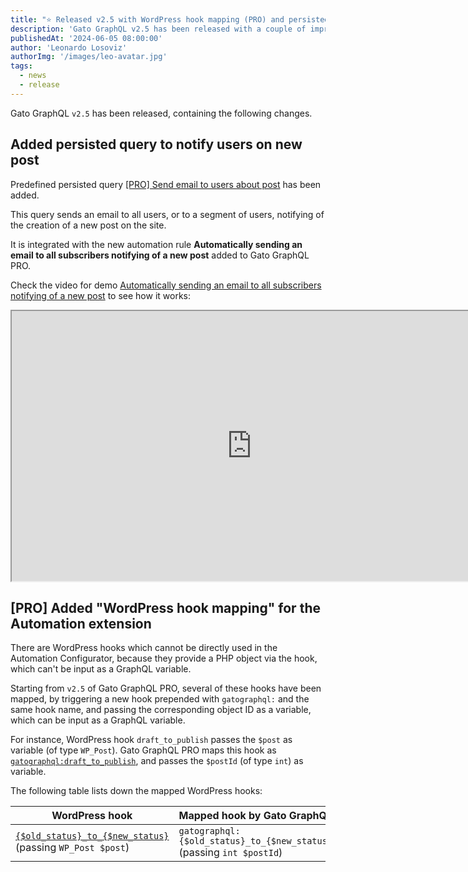 ```yaml
---
title: "⭐️ Released v2.5 with WordPress hook mapping (PRO) and persisted query to send email notifications"
description: 'Gato GraphQL v2.5 has been released with a couple of improvements'
publishedAt: '2024-06-05 08:00:00'
author: 'Leonardo Losoviz'
authorImg: '/images/leo-avatar.jpg'
tags:
  - news
  - release
---
```


Gato GraphQL `v2.5` has been released, containing the following changes.

## Added persisted query to notify users on new post

Predefined persisted query [[PRO] Send email to users about post](/library/send-email-to-subscribers-notifying-of-a-new-post) has been added.

This query sends an email to all users, or to a segment of users, notifying of the creation of a new post on the site.

It is integrated with the new automation rule **Automatically sending an email to all subscribers notifying of a new post** added to Gato GraphQL PRO.

Check the video for demo [Automatically sending an email to all subscribers notifying of a new post](/demos/automatically-sending-an-email-to-all-subscribers-notifying-of-a-new-post) to see how it works:

<div className="aspect-video">
  <iframe
    className="w-full h-full"
    src="https://www.youtube.com/embed/YzIZUJvUyrM"
    title="Automatically sending an email to all subscribers notifying of a new post"
    width="768"
    height="432"
    allow="accelerometer; autoplay; clipboard-write; encrypted-media; gyroscope; picture-in-picture; web-share"
    allowFullScreen
  >
  </iframe>
</div>

## [PRO] Added "WordPress hook mapping" for the Automation extension

There are WordPress hooks which cannot be directly used in the Automation Configurator, because they provide a PHP object via the hook, which can't be input as a GraphQL variable.

Starting from `v2.5` of Gato GraphQL PRO, several of these hooks have been mapped, by triggering a new hook prepended with `gatographql:` and the same hook name, and passing the corresponding object ID as a variable, which can be input as a GraphQL variable.

For instance, WordPress hook `draft_to_publish` passes the `$post` as variable (of type `WP_Post`). Gato GraphQL PRO maps this hook as [`gatographql:draft_to_publish`](/guides/manage/automating-tasks#wordpress-hook-mapping), and passes the `$postId` (of type `int`) as variable.

The following table lists down the mapped WordPress hooks:

| WordPress hook | Mapped hook by Gato GraphQL |
| --- | --- |
| [`{$old_status}_to_{$new_status}`](https://developer.wordpress.org/reference/hooks/old_status_to_new_status/) (passing `WP_Post $post`) | `gatographql:{$old_status}_to_{$new_status}` (passing `int $postId`) |
